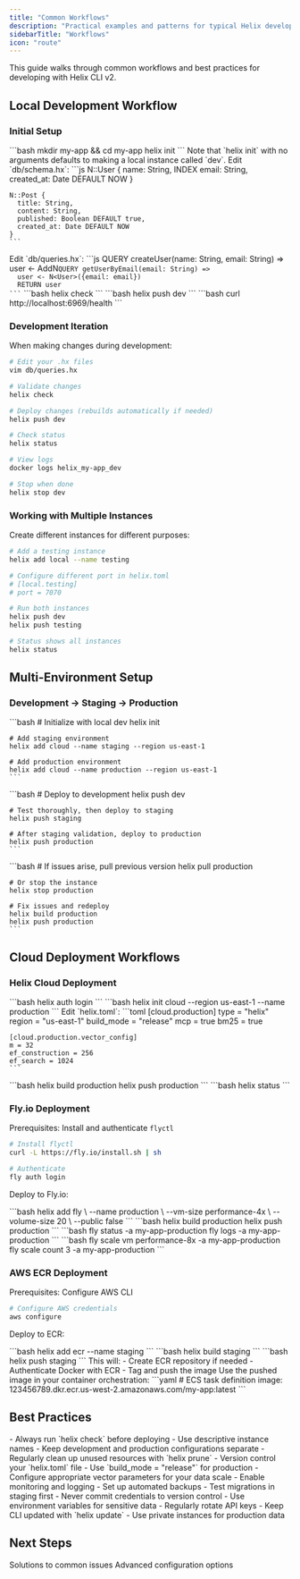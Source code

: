 ```yaml
---
title: "Common Workflows"
description: "Practical examples and patterns for typical Helix development workflows"
sidebarTitle: "Workflows"
icon: "route"
---
```


This guide walks through common workflows and best practices for developing with Helix CLI v2.

## Local Development Workflow

### Initial Setup

<Steps>
  <Step title="Create project">
    ```bash
    mkdir my-app && cd my-app
    helix init
    ```
    Note that `helix init` with no arguments defaults to making a local instance called `dev`.
  </Step>

  <Step title="Define schema">
    Edit `db/schema.hx`:
    ```js
    N::User {
      name: String,
      INDEX email: String,
      created_at: Date DEFAULT NOW
    }

    N::Post {
      title: String,
      content: String,
      published: Boolean DEFAULT true,
      created_at: Date DEFAULT NOW
    }
    ```
  </Step>

  <Step title="Create queries">
    Edit `db/queries.hx`:
    ```js
    QUERY createUser(name: String, email: String) =>
      user <- AddN<User({
        name: name,
        email: email,
      })
      RETURN user

    QUERY getUserByEmail(email: String) =>
      user <- N<User>({email: email})
      RETURN user
    ```
  </Step>

  <Step title="Validate">
    ```bash
    helix check
    ```
  </Step>

  <Step title="Build and deploy">
    ```bash
    helix push dev
    ```
  </Step>

  <Step title="Test connection">
    ```bash
    curl http://localhost:6969/health
    ```
  </Step>
</Steps>

### Development Iteration

When making changes during development:

```bash
# Edit your .hx files
vim db/queries.hx

# Validate changes
helix check

# Deploy changes (rebuilds automatically if needed)
helix push dev

# Check status
helix status

# View logs
docker logs helix_my-app_dev

# Stop when done
helix stop dev
```

### Working with Multiple Instances

Create different instances for different purposes:

```bash
# Add a testing instance
helix add local --name testing

# Configure different port in helix.toml
# [local.testing]
# port = 7070

# Run both instances
helix push dev
helix push testing

# Status shows all instances
helix status
```

## Multi-Environment Setup

### Development → Staging → Production

<Tabs>
  <Tab title="Setup">
    ```bash
    # Initialize with local dev
    helix init

    # Add staging environment
    helix add cloud --name staging --region us-east-1

    # Add production environment
    helix add cloud --name production --region us-east-1
    ```
  </Tab>

  <Tab title="Deploy">
    ```bash
    # Deploy to development
    helix push dev

    # Test thoroughly, then deploy to staging
    helix push staging

    # After staging validation, deploy to production
    helix push production
    ```
  </Tab>

  <Tab title="Rollback">
    ```bash
    # If issues arise, pull previous version
    helix pull production

    # Or stop the instance
    helix stop production

    # Fix issues and redeploy
    helix build production
    helix push production
    ```
  </Tab>
</Tabs>

## Cloud Deployment Workflows

### Helix Cloud Deployment

<Steps>
  <Step title="Authenticate">
    ```bash
    helix auth login
    ```
  </Step>

  <Step title="Initialize cloud instance">
    ```bash
    helix init cloud --region us-east-1 --name production
    ```
  </Step>

  <Step title="Configure production settings">
    Edit `helix.toml`:
    ```toml
    [cloud.production]
    type = "helix"
    region = "us-east-1"
    build_mode = "release"
    mcp = true
    bm25 = true

    [cloud.production.vector_config]
    m = 32
    ef_construction = 256
    ef_search = 1024
    ```
  </Step>

  <Step title="Deploy">
    ```bash
    helix build production
    helix push production
    ```
  </Step>

  <Step title="Monitor">
    ```bash
    helix status
    ```
  </Step>
</Steps>

### Fly.io Deployment

Prerequisites: Install and authenticate `flyctl`

```bash
# Install flyctl
curl -L https://fly.io/install.sh | sh

# Authenticate
fly auth login
```

Deploy to Fly.io:

<Steps>
  <Step title="Add Fly.io instance">
    ```bash
    helix add fly \
      --name production \
      --vm-size performance-4x \
      --volume-size 20 \
      --public false
    ```
  </Step>

  <Step title="Build and deploy">
    ```bash
    helix build production
    helix push production
    ```
  </Step>

  <Step title="Check deployment">
    ```bash
    fly status -a my-app-production
    fly logs -a my-app-production
    ```
  </Step>

  <Step title="Scale if needed">
    ```bash
    fly scale vm performance-8x -a my-app-production
    fly scale count 3 -a my-app-production
    ```
  </Step>
</Steps>

### AWS ECR Deployment

Prerequisites: Configure AWS CLI

```bash
# Configure AWS credentials
aws configure
```

Deploy to ECR:

<Steps>
  <Step title="Add ECR instance">
    ```bash
    helix add ecr --name staging
    ```
  </Step>

  <Step title="Build image">
    ```bash
    helix build staging
    ```
  </Step>

  <Step title="Push to ECR">
    ```bash
    helix push staging
    ```
    This will:
    - Create ECR repository if needed
    - Authenticate Docker with ECR
    - Tag and push the image
  </Step>

  <Step title="Deploy to ECS/EKS">
    Use the pushed image in your container orchestration:
    ```yaml
    # ECS task definition
    image: 123456789.dkr.ecr.us-west-2.amazonaws.com/my-app:latest
    ```
  </Step>
</Steps>

## Best Practices

<AccordionGroup>
  <Accordion title="Development Best Practices">
    - Always run `helix check` before deploying
    - Use descriptive instance names
    - Keep development and production configurations separate
    - Regularly clean up unused resources with `helix prune`
    - Version control your `helix.toml` file
  </Accordion>

  <Accordion title="Production Best Practices">
    - Use `build_mode = "release"` for production
    - Configure appropriate vector parameters for your data scale
    - Enable monitoring and logging
    - Set up automated backups
    - Test migrations in staging first
  </Accordion>

  <Accordion title="Security Best Practices">
    - Never commit credentials to version control
    - Use environment variables for sensitive data
    - Regularly rotate API keys
    - Keep CLI updated with `helix update`
    - Use private instances for production data
  </Accordion>
</AccordionGroup>

## Next Steps

<CardGroup cols={2}>
  <Card title="Troubleshooting" icon="wrench" href="/documentation/cli-v2/troubleshooting">
    Solutions to common issues
  </Card>
  <Card title="Configuration Guide" icon="gear" href="/documentation/cli-v2/configuration">
    Advanced configuration options
  </Card>
</CardGroup>
